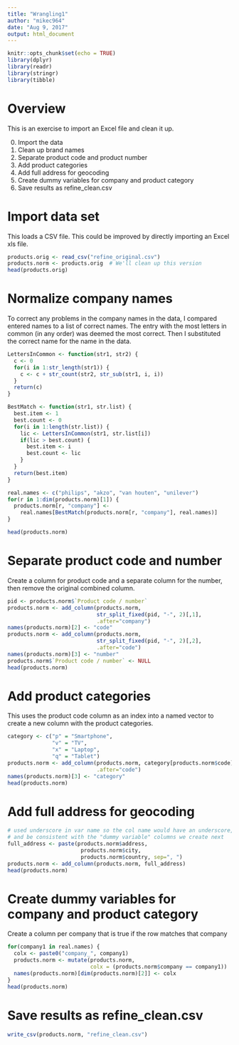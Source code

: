 ```yaml
---
title: "Wrangling1"
author: "mikec964"
date: "Aug 9, 2017"
output: html_document
---
```


```r
knitr::opts_chunk$set(echo = TRUE)
library(dplyr)
library(readr)
library(stringr)
library(tibble)
```


# Overview
This is an exercise to import an Excel file and clean it up.

0. Import the data
1. Clean up brand names
2. Separate product code and product number
3. Add product categories
4. Add full address for geocoding
5. Create dummy variables for company and product category
6. Save results as refine_clean.csv


# Import data set
This loads a CSV file. This could be improved by directly importing an Excel 
xls file.

```r
products.orig <- read_csv("refine_original.csv")
products.norm <- products.orig  # We'll clean up this version
head(products.orig)
```


# Normalize company names
To correct any problems in the company names in the data, I compared entered 
names to a list of correct names. The entry with the most letters in common 
(in any order) was deemed the most correct. Then I substituted the correct name
for the name in the data.

```r
LettersInCommon <- function(str1, str2) {
  c <- 0
  for(i in 1:str_length(str1)) {
    c <- c + str_count(str2, str_sub(str1, i, i))
  }
  return(c)
}

BestMatch <- function(str1, str.list) {
  best.item <- 1
  best.count <- 0
  for(i in 1:length(str.list)) {
    lic <- LettersInCommon(str1, str.list[i])
    if(lic > best.count) {
      best.item <- i
      best.count <- lic
    }
  }
  return(best.item)
}

real.names <- c("philips", "akzo", "van houten", "unilever")
for(r in 1:dim(products.norm)[1]) {
  products.norm[r, "company"] <- 
    real.names[BestMatch(products.norm[r, "company"], real.names)]
}

head(products.norm)
```


# Separate product code and number
Create a column for product code and a separate column for the number, then remove the original combined column.

```r
pid <- products.norm$`Product code / number`
products.norm <- add_column(products.norm, 
                            str_split_fixed(pid, "-", 2)[,1],
                            .after="company")
names(products.norm)[2] <- "code"
products.norm <- add_column(products.norm, 
                            str_split_fixed(pid, "-", 2)[,2],
                            .after="code")
names(products.norm)[3] <- "number"
products.norm$`Product code / number` <- NULL
head(products.norm)
```


# Add product categories
This uses the product code column as an index into a named vector to create a new column with the product categories.

```r
category <- c("p" = "Smartphone",
              "v" = "TV",
              "x" = "Laptop",
              "q" = "Tablet")
products.norm <- add_column(products.norm, category[products.norm$code], 
                            .after="code")
names(products.norm)[3] <- "category"
head(products.norm)
```


# Add full address for geocoding
```r
# used underscore in var name so the col name would have an underscore,
# and be consistent with the "dummy variable" columns we create next
full_address <- paste(products.norm$address,
                       products.norm$city,
                       products.norm$country, sep=", ")
products.norm <- add_column(products.norm, full_address)
head(products.norm)
```


# Create dummy variables for company and product category
Create a column per company that is true if the row matches that company
```r
for(company1 in real.names) {
  colx <- paste0("company_", company1)
  products.norm <- mutate(products.norm, 
                          colx = (products.norm$company == company1))
  names(products.norm)[dim(products.norm)[2]] <- colx
}
head(products.norm)
```


# Save results as refine_clean.csv
```r
write_csv(products.norm, "refine_clean.csv")
```

